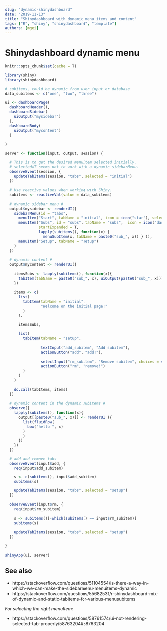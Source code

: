 ```yaml
---
slug: "dynamic-shinydashboard"
date: "2019-11-13"
title: "Shinydashboard with dynamic menu items and content"
tags: ["R", "shiny", "shinydashboard", "template"]
authors: [mgei]
---
```


# Shinydashboard dynamic menu

```r
knitr::opts_chunk$set(cache = T)
```

```r
library(shiny)
library(shinydashboard)

# subitems, could be dynamic from user input or database
data_subitems <- c("one", "two", "three")

ui <- dashboardPage(
  dashboardHeader(),
  dashboardSidebar(
    uiOutput("mysidebar")
  ),
  dashboardBody(
    uiOutput("mycontent")
  )
  
)

server <- function(input, output, session) {
  
  # This is to get the desired menuItem selected initially. 
  # selected=T seems not to work with a dynamic sidebarMenu.
  observeEvent(session, {
    updateTabItems(session, "tabs", selected = "initial")
  })
  
  # Use reactive values when working with Shiny.
  subitems <- reactiveVal(value = data_subitems)
  
  # dynamic sidebar menu #
  output$mysidebar <- renderUI({
    sidebarMenu(id = "tabs",
      menuItem("Start", tabName = "initial", icon = icon("star"), selected = T),
      menuItem("Subs", id = "subs", tabName = "subs",  icon = icon("dashboard"), 
               startExpanded = T,
               lapply(subitems(), function(x) {
                 menuSubItem(x, tabName = paste0("sub_", x)) } )),
      menuItem("Setup", tabName = "setup")
    )
  })
  
  # dynamic content #
  output$mycontent <- renderUI({
    
    itemsSubs <- lapply(subitems(), function(x){
      tabItem(tabName = paste0("sub_", x), uiOutput(paste0("sub_", x)))
    })
    
    items <- c(
      list(
        tabItem(tabName = "initial",
                "Welcome on the initial page!"
        )
      ),
      
      itemsSubs,
      
      list(
        tabItem(tabName = "setup",
                
                textInput("add_subitem", "Add subitem"),
                actionButton("add", "add!"),
                
                selectInput("rm_subitem", "Remove subitem", choices = subitems()),
                actionButton("rm", "remove!")
        )
      )
    )
    
    do.call(tabItems, items)
  })
  
  # dynamic content in the dynamic subitems #
  observe({ 
    lapply(subitems(), function(x){
      output[[paste0("sub_", x)]] <- renderUI ({
        list(fluidRow(
          box("hello ", x)
        )
        )
      })
    })
  })

  # add and remove tabs
  observeEvent(input$add, {
    req(input$add_subitem)

    s <- c(subitems(), input$add_subitem)
    subitems(s)

    updateTabItems(session, "tabs", selected = "setup")
  })
  
  observeEvent(input$rm, {
    req(input$rm_subitem)
    
    s <- subitems()[-which(subitems() == input$rm_subitem)]
    subitems(s)
    
    updateTabItems(session, "tabs", selected = "setup")
  })

}
    
shinyApp(ui, server)
```

## See also

* https://stackoverflow.com/questions/51104554/is-there-a-way-in-which-we-can-make-the-sidebarmenu-menuitems-dynamic
* https://stackoverflow.com/questions/55682531/r-shinydashboard-mix-of-dynamic-and-static-tabitems-for-various-menusubitems

*For selecting the right menuItem:*

* https://stackoverflow.com/questions/58761574/ui-not-rendering-selected-tab-properly/58763204#58763204